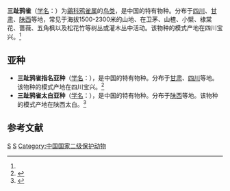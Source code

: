 {{Speciesbox 
| genus = Paradoxornis
| species = paradoxus
| status = LC | status_system = iucn3.1 
| status_ref = <ref name=iucn>{{IUCN2008| assessors = [[BirdLife_International|BirdLife International]] | year = 2008 | id = 148791 | title = Paradoxornis paradoxus |downloaded = 2009-4-24}}</ref>
| authority = (Verreaux 1870)<ref name='id3442'>{{cite web| url =http://www.bioinfo.cn/db05/BjdwSpecies.php?action=view&id=3442| title =三趾鸦雀| work =《中国动物物种编目数据库》| publisher =中国科学院微生物研究所| author =中国科学院动物研究所| accessdate =2009-04-04| deadurl =yes| archiveurl =https://web.archive.org/web/20160305034316/http://www.bioinfo.cn/db05/BjdwSpecies.php?action=view&id=3442| archivedate =2016-03-05}}</ref>
}}

'''三趾鸦雀'''（[[学名|学名]]：{{lang|la|''Paradoxornis paradoxus''}}）为[[鶲科|鶲科]][[鸦雀属|鸦雀属]]的[[鸟类|鸟类]]，是中国的特有物种。分布于[[四川|四川]]、[[甘肃|甘肃]]、[[陕西|陕西]]等地，常见于海拔1500-2300米的山地、在卫茅、山楂、小檗、棣棠花、蔷薇、五角枫以及松花竹等树丛或灌木丛中活动。该物种的模式产地在四川宝兴。<ref name='id3442'/>

== 亚种 ==
* '''三趾鸦雀指名亚种'''（[[学名|学名]]：{{lang|la|''Paradoxornis paradoxus paradoxus''}}），是中国的特有物种。分布于[[甘肃|甘肃]]、[[四川|四川]]等地。该物种的模式产地在四川宝兴。<ref name='id3443'>{{cite web| url =http://www.bioinfo.cn/db05/BjdwSpecies.php?action=view&id=3443| title =三趾鸦雀指名亚种| work =《中国动物物种编目数据库》| publisher =中国科学院微生物研究所| author =中国科学院动物研究所| accessdate =2009-04-04| deadurl =yes| archiveurl =https://web.archive.org/web/20160305044724/http://www.bioinfo.cn/db05/BjdwSpecies.php?action=view&id=3443| archivedate =2016-03-05}}</ref>
* '''三趾鸦雀太白亚种'''（[[学名|学名]]：{{lang|la|''Paradoxornis paradoxus taipaiensis''}}），是中国的特有物种。分布于[[陕西|陕西]]等地。该物种的模式产地在陕西太白。<ref name='id3444'>{{cite web| url =http://www.bioinfo.cn/db05/BjdwSpecies.php?action=view&id=3444| title =三趾鸦雀太白亚种| work =《中国动物物种编目数据库》| publisher =中国科学院微生物研究所| author =中国科学院动物研究所| accessdate =2009-04-04| deadurl =yes| archiveurl =https://web.archive.org/web/20160305103620/http://www.bioinfo.cn/db05/BjdwSpecies.php?action=view&id=3444| archivedate =2016-03-05}}</ref>

== 参考文献 ==
{{reflist}}
{{Taxonbar|from=Q27075555}}

[[Category:鸦雀属|S]]
[[Category:中國特有鳥類|S]]
[[Category:中国国家二级保护动物|Category:中国国家二级保护动物]]